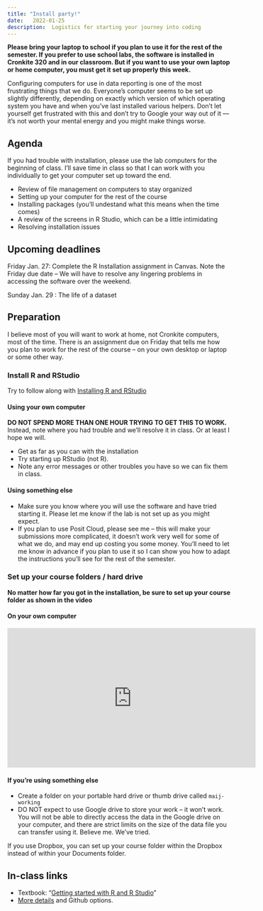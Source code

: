 ```yaml
---
title: "Install party!"
date:   2022-01-25
description:  Logistics for starting your journey into coding
--- 
```


**Please bring your laptop to school if you plan to use it for the rest of the semester. If you prefer to use school labs, the software is installed in Cronkite 320 and in our classroom. But if you want to use your own laptop or home computer, you must get it set up properly this week.**

Configuring computers for use in data reporting is one of the most frustrating things that we do. Everyone's computer seems to be set up slightly differently, depending on exactly which version of which operating system you have and when you've last installed various helpers. Don't let yourself get frustrated with this and don't try to Google your way out of it --- it's not worth your mental energy and you might make things worse.  


## Agenda

If you had trouble with installation, please use the lab computers for the beginning of class. I'll save time in class so that I can work with you individually to get your computer set up toward the end. 

* Review of file management on computers to stay organized
* Setting up your computer for the rest of the course
* Installing packages (you'll undestand what this means when the time comes)
* A review of the screens in R Studio, which can be a little intimidating
* Resolving installation issues 


## Upcoming deadlines

[Friday Jan. 27]{.sked-dates}: Complete the R Installation assignment in Canvas. Note the Friday due date -- We will have to resolve any lingering problems in accessing the software over the weekend. 

[Sunday Jan. 29]{.sked-dates} : The life of a dataset

## Preparation  

I believe most of you will want to work at home, not Cronkite computers, most of the time. There is an assignment due on Friday that tells me how you plan to work for the rest of the course -- on your own desktop or laptop or some other way. 

### Install R and RStudio

Try to follow along with  [Installing R and RStudio](https://cronkitedata.github.io/djtextbook/r-install.html)

#### Using your own computer

 **DO NOT SPEND MORE THAN ONE HOUR TRYING TO GET THIS TO WORK.** Instead, note where you had trouble and we'll resolve it in class. Or at least I hope we will. 

 
* Get as far as you can with the installation
* Try starting up RStudio (not R). 
* Note any error messages or other troubles you have so we can fix them in class. 

#### Using something else

* Make sure you know where you will use the software and have tried starting it. Please let me know if the lab is not set up as you might expect. 
* If you plan to use Posit  Cloud, please see me -- this will make your submissions more complicated, it doesn't work very well for some of what we do, and may end up costing you some money. You'll need to let me know in advance if you plan to use it so I can show you how to adapt the instructions you'll see for the rest of the semester. 


### Set up your course folders / hard drive 

**No matter how far you got in the installation, be sure to set up your course folder as shown in the video**

#### On your own computer

<iframe width="560" height="315" src="https://www.youtube.com/embed/KbAcoHbEanI" title="YouTube video player" frameborder="0" allow="accelerometer; autoplay; clipboard-write; encrypted-media; gyroscope; picture-in-picture" allowfullscreen></iframe>

#### If you're using something else

* Create a folder on your portable hard drive or thumb drive called `maij-working` 
* DO NOT expect to use Google drive to store your work -- it won't work. You will not be able to directly access the data in the Google drive on your computer, and there are strict limits on the size of the data file you can transfer using it. Believe me. We've tried.

If you use Dropbox, you can set up your course folder within the Dropbox instead of within your Documents folder. 

## In-class links

* Textbook: "[Getting started with R and R Studio](https://cronkitedata.github.io/djtextbook/r-start.html)"
* [More details](../inclass/01-github-logistics.qmd) and Github options.



 